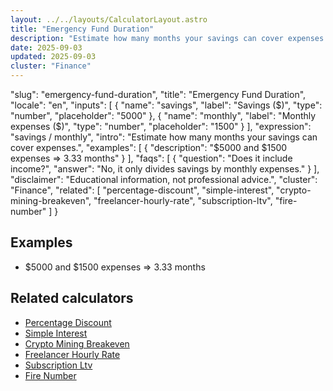 ```yaml
---
layout: ../../layouts/CalculatorLayout.astro
title: "Emergency Fund Duration"
description: "Estimate how many months your savings can cover expenses."
date: 2025-09-03
updated: 2025-09-03
cluster: "Finance"
---
```


  "slug": "emergency-fund-duration",
  "title": "Emergency Fund Duration",
  "locale": "en",
  "inputs": [
    {
      "name": "savings",
      "label": "Savings ($)",
      "type": "number",
      "placeholder": "5000"
    },
    {
      "name": "monthly",
      "label": "Monthly expenses ($)",
      "type": "number",
      "placeholder": "1500"
    }
  ],
  "expression": "savings / monthly",
  "intro": "Estimate how many months your savings can cover expenses.",
  "examples": [
    {
      "description": "$5000 and $1500 expenses ⇒ 3.33 months"
    }
  ],
  "faqs": [
    {
      "question": "Does it include income?",
      "answer": "No, it only divides savings by monthly expenses."
    }
  ],
  "disclaimer": "Educational information, not professional advice.",
  "cluster": "Finance",
  "related": [
    "percentage-discount",
    "simple-interest",
    "crypto-mining-breakeven",
    "freelancer-hourly-rate",
    "subscription-ltv",
    "fire-number"
  ]
}

<Calculator schema={schema} />

## Examples

- $5000 and $1500 expenses ⇒ 3.33 months

## Related calculators

- [Percentage Discount](/calculators/percentage-discount/)
- [Simple Interest](/calculators/simple-interest/)
- [Crypto Mining Breakeven](/calculators/crypto-mining-breakeven/)
- [Freelancer Hourly Rate](/calculators/freelancer-hourly-rate/)
- [Subscription Ltv](/calculators/subscription-ltv/)
- [Fire Number](/calculators/fire-number/)

